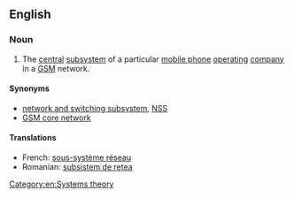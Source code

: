 ==English==

===Noun===
{{en-noun|sg=[[network]] [[subsystem]]}}

# {{telecommunications}} The [[central]] [[subsystem]] of a particular [[mobile phone]] [[operating]] [[company]] in a [[GSM]] network.

====Synonyms====
* [[network and switching subsystem]], [[NSS]]
* [[GSM core network]]

====Translations====
*French: [[sous-système réseau]]
*Romanian: [[subsistem de rețea]]

[[Category:en:Systems theory]]